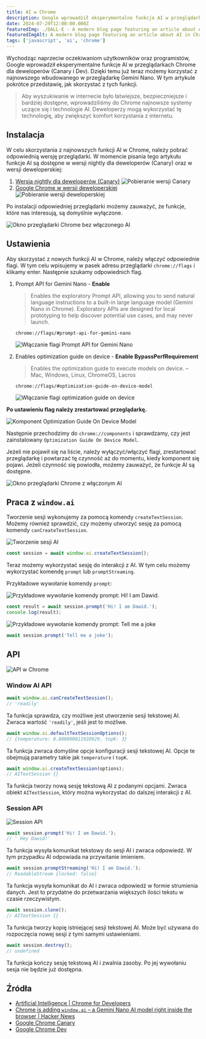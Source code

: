 ```yaml
---
title: AI w Chrome
description: Google wprowadził eksperymentalne funkcje AI w przeglądarkach Chrome dla deweloperów, umożliwiając dostęp do najnowszego wbudowanego modelu językowego Gemini Nano. W artykule przedstawiony zostanie proces instalacji, konfiguracji oraz wykorzystania nowych funkcji AI w Chrome, w tym ustawianie flag oraz korzystanie z API, takich jak `createTextSession`, `prompt`, i `promptStreaming`.
date: 2024-07-29T12:00:00.000Z
featuredImg: ./DALL·E - A modern blog page featuring an article about AI in Chrome, viewed from a computer screen perspective.webp
featuredImgAlt: A modern blog page featuring an article about AI in Chrome, viewed from a computer screen perspective. The screen shows sections with code snippets, images of Chrome browser settings, and developers working on their computers. The header displays the title 'AI w Chrome' and the main content showcases images of Chrome flags settings, API usage, and sample code executions. The design is clean and professional, with a tech-savvy feel and vibrant visuals. Replace the area where the clock is with a wall clock. Remove any Chrome logos from the wall.
tags: ['javascript', 'ai', 'chrome']
---
```


Wychodząc naprzeciw oczekiwaniom użytkowników oraz programistów, Google wprowadził eksperymentalne funkcje AI w przeglądarkach Chrome dla deweloperów (Canary i Dev). Dzięki temu już teraz możemy korzystać z najnowszego wbudowanego w przeglądarkę Gemini Nano. W tym artykule pokrótce przedstawię, jak skorzystać z tych funkcji.

> Aby wyszukiwanie w internecie było łatwiejsze, bezpieczniejsze i bardziej dostępne, wprowadziliśmy do Chrome najnowsze systemy uczące się i technologie AI. Deweloperzy mogą wykorzystać tę technologię, aby zwiększyć komfort korzystania z internetu.

## Instalacja

W celu skorzystania z najnowszych funkcji AI w Chrome, należy pobrać odpowiednią wersję przeglądarki. W momencie pisania tego artykułu funkcje AI są dostępne w wersji nightly dla deweloperów (Canary) oraz w wersji deweloperskiej:

1. [Wersja nightly dla deweloperów (Canary)](https://www.google.com/intl/pl/chrome/canary/)
   ![Pobieranie wersji Canary](./1.download-chrome-canary.png)
2. [Google Chrome w wersji deweloperskiej](https://www.google.com/intl/pl/chrome/dev/)
   ![Pobieranie wersji deweloperskiej](./1.download-chrome-dev.png)

Po instalacji odpowiedniej przeglądarki możemy zauważyć, że funkcje, które nas interesują, są domyślnie wyłączone.

![Okno przeglądarki Chrome bez włączonego AI](./1.window.ai-not-working.png)

## Ustawienia

Aby skorzystać z nowych funkcji AI w Chrome, należy włączyć odpowiednie flagi. W tym celu wpisujemy w pasek adresu przeglądarki `chrome://flags` i klikamy enter. Następnie szukamy odpowiednich flag.

1.  Prompt API for Gemini Nano - **Enable**

    > Enables the exploratory Prompt API, allowing you to send natural language instructions to a built-in large language model (Gemini Nano in Chrome). Exploratory APIs are designed for local prototyping to help discover potential use cases, and may never launch.

    ```
    chrome://flags/#prompt-api-for-gemini-nano
    ```

    ![Włączanie flagi Prompt API for Gemini Nano](./2.chrome-flags-prompt-api-for-gemini-nano.png)

2.  Enables optimization guide on device - **Enable BypassPerfRequirement**

    > Enables the optimization guide to execute models on device. – Mac, Windows, Linux, ChromeOS, Lacros

    ```
    chrome://flags/#optimization-guide-on-device-model
    ```

    ![Włączanie flagi optimization guide on device](./2.chrome-flags-optimization-guide-on-device-model.png)

**Po ustawieniu flag należy zrestartować przeglądarkę.**

![Komponent Optimization Guide On Device Model](./2.chrome-components-optimization-guide-on-device-model.png)

Następnie przechodzimy do `chrome://components` i sprawdzamy, czy jest zainstalowany `Optimization Guide On Device Model`.

Jeżeli nie pojawił się na liście, należy wyłączyć/włączyć flagi, zrestartować przeglądarkę i powtarzać tę czynność aż do momentu, kiedy komponent się pojawi. Jeżeli czynność się powiodła, możemy zauważyć, że funkcje AI są dostępne.

![Okno przeglądarki Chrome z włączonym AI](./2.window.ai-working.png)

## Praca z `window.ai`

Tworzenie sesji wykonujemy za pomocą komendy `createTextSession`. Możemy również sprawdzić, czy możemy utworzyć sesję za pomocą komendy `canCreateTextSession`.

![Tworzenie sesji AI](./3.window.ai.createTextSession.png)

```javascript
const session = await window.ai.createTextSession();
```

Teraz możemy wykorzystać sesję do interakcji z AI. W tym celu możemy wykorzystać komendę `prompt` lub `promptStreaming`.

Przykładowe wywołanie komendy `prompt`:

![Przykładowe wywołanie komendy prompt: Hi! I am Dawid.](./3.session.prompt-test_1.png)

```javascript
const result = await session.prompt('Hi! I am Dawid.');
console.log(result);
```

![Przykładowe wywołanie komendy prompt: Tell me a joke](./3.session.prompt-test_2.png)

```javascript
await session.prompt('Tell me a joke');
```

## API

![API w Chrome](./4.window.ai-api.png)

### Window AI API

```javascript
await window.ai.canCreateTextSession();
// 'readily'
```

Ta funkcja sprawdza, czy możliwe jest utworzenie sesji tekstowej AI. Zwraca wartość `'readily'`, jeśli jest to możliwe.

```javascript
await window.ai.defaultTextSessionOptions();
// {temperature: 0.800000011920929, topK: 3}
```

Ta funkcja zwraca domyślne opcje konfiguracji sesji tekstowej AI. Opcje te obejmują parametry takie jak `temperature` i `topK`.

```javascript
await window.ai.createTextSession(options);
// AITextSession {}
```

Ta funkcja tworzy nową sesję tekstową AI z podanymi opcjami. Zwraca obiekt `AITextSession`, który można wykorzystać do dalszej interakcji z AI.

### Session API

![Session API](./4.session-api.png)

```javascript
await session.prompt('Hi! I am Dawid.');
// ' Hey Dawid!'
```

Ta funkcja wysyła komunikat tekstowy do sesji AI i zwraca odpowiedź. W tym przypadku AI odpowiada na przywitanie imieniem.

```javascript
await session.promptStreaming('Hi! I am Dawid.');
// ReadableStream {locked: false}
```

Ta funkcja wysyła komunikat do AI i zwraca odpowiedź w formie strumienia danych. Jest to przydatne do przetwarzania większych ilości tekstu w czasie rzeczywistym.

```javascript
await session.clone();
// AITextSession {}
```

Ta funkcja tworzy kopię istniejącej sesji tekstowej AI. Może być używana do rozpoczęcia nowej sesji z tymi samymi ustawieniami.

```javascript
await session.destroy();
// undefined
```

Ta funkcja kończy sesję tekstową AI i zwalnia zasoby. Po jej wywołaniu sesja nie będzie już dostępna.

## Źródła

- [Artificial Intelligence | Chrome for Developers](https://developer.chrome.com/docs/ai)
- [Chrome is adding `window.ai` – a Gemini Nano AI model right inside the browser | Hacker News](https://news.ycombinator.com/item?id=40834600)
- [Google Chrome Canary](https://www.google.com/intl/pl/chrome/canary/)
- [Google Chrome Dev](https://www.google.com/intl/pl/chrome/dev/)
